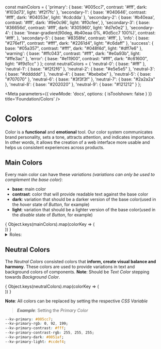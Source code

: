 const mainColors = {
	'primary': {
		base: '#005cc7',
		contrast: '#fff',
		dark: '#103d73',
		light: '#f2f7fc'
	},
	'secondary-1': {
		base: '#040646',
		contrast: '#fff',
		dark: '#04053e',
		light: '#cdcdda'
	},
	'secondary-2': {
		base: '#b40eaa',
		contrast: '#fff',
		dark: '#9e0c96',
		light: '#f0cfee',
	},
	'secondary-3': {
		base: '#36656d',
		contrast: '#fff',
		dark: '#305960',
		light: '#d7e0e2'
	},
	'secondary-4': {
		base: 'linear-gradient(90deg, #b40eaa 0%, #0d5cc7 100%)',
		contrast: '#fff',
	},
	'secondary-5': {
		base: '#8358fe',
		contrast: '#fff',
	},
	'info': {
		base: "#276ef1",
		contrast: "#fff",
		dark: "#2261d4",
		light: "#c6daff"
	},
	'success': {
		base: "#05a357",
		contrast: "#fff",
		dark: "#048f4d",
		light: "#dff7e6"
	},
	'warning': {
		base: "#ffc043",
		contrast: "#fff",
		dark: "#e0a93b",
		light: "#ffe3ac"
	},
	'error': {
		base: "#e11900",
		contrast: "#fff",
		dark: "#c61600",
		light: "#f9d1cc"
	}
};
const neutralColors = {
	'neutral-0': {
		base: "#fff"
	},
	'neutral-1': {
		base: "#f2f2f6"
	},
	'neutral-2': {
		base: "#e5e5e5"
	},
	'neutral-3': {
		base: "#dddddd"
	},
	'neutral-4': {
		base: "#bebebe"
	},
	'neutral-5': {
		base: "#707070"
	},
	'neutral-6': {
		base: "#3f3f3f"
	},
	'neutral-7': {
		base: "#2a2a2a"
	},
	'neutral-8': {
		base: "#202020"
	},
	'neutral-9': {
		base: "#121212"
	}
};


<Meta
	parameters={{
		viewMode: 'docs',
		options: { isToolshown: false }
	}}
	title='Foundation/Colors'
/>

# Colors

Color is a **functional** and **emotional** tool. Our color system communicates brand personality, sets a tone, attracts attention, and indicates importance. In other words, it allows the creation of a web interface more usable and helps us consistent experiences across products.

## Main Colors

Every main color can have these *variations* *(variations can only be used to
complement the base color)*:

* __base__: main color
* __contrast__: color that will provide readable text against the base color
* __dark__: variation that should be a darker version of the base color(used in the *hover* state of *Button*, for example)
* __light__: variation that should be a lighter version of the base color(used in the *disable* state of *Button*, for example)

<ColorPalette>
	{
		Object.keys(mainColors).map(colorKey => (
			<div key={colorKey}>
				<ColorItem
					title={colorKey}
					subtitle={`kv-color(\'${colorKey.toLowerCase()}\', *variation*)`}
					colors={mainColors[colorKey]}
				/>
			</div>
		))
	}
</ColorPalette>
<details>
	<summary style={{color:'#fff'}}>Roles:</summary>
	<ul>
		<li><strong>Primary palette</strong>: The role of primary color is to overrun the other colors to catch the eye of the human easily.</li>
		<li><strong>Secondary palette</strong>: The secondary colors principal role is to be a <strong>complement to the primary color</strong>. So it can only be used as decor elements or in a small component that needs to be distinctive. </li>
		<li><strong>Alerts palette</strong>: The role of these colors is to inform different statuses. Each color is assigned a group. </li>
	</ul>
	<h3></h3>

</details>

## Neutral Colors

The *Neutral Colors* consisted colors that **inform, create visual balance and harmony**. These colors are used to provide variations in text and background colors of components.
**Note**: Should be *Text Color* stepping towards *Background Color*.

<ColorPalette>
	{
		Object.keys(neutralColors).map(colorKey => (
			<div key={colorKey}>
				<ColorItem
					title={colorKey}
					subtitle={`kv-color(\'${colorKey.toLowerCase()}\')`}
					colors={neutralColors[colorKey]}
				/>
			</div>
		))
	}
</ColorPalette>


**Note**: All colors can be replaced by setting the respective *CSS Variable*
> ***Example***: Setting the *Primary Color*
```css
--kv-primary: #005cc7;
--kv-primary-rgb: 0, 92, 199;
--kv-primary-contrast: #fff;
--kv-primary-contrast-rgb: 255, 255, 255;
--kv-primary-dark: #0051af;
--kv-primary-light: #ccdef4;
```

